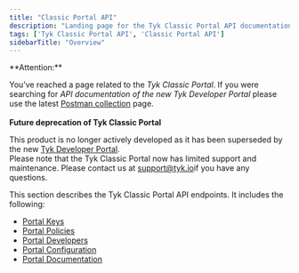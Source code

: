 ```yaml
---
title: "Classic Portal API"
description: "Landing page for the Tyk Classic Portal API documentation"
tags: ['Tyk Classic Portal API', 'Classic Portal API']
sidebarTitle: "Overview"
---
```



<Warning>
**Attention:**

You’ve reached a page related to the *Tyk Classic Portal*. If you were searching for *API documentation of the new Tyk
Developer Portal* please use the latest
[Postman collection](/product-stack/tyk-enterprise-developer-portal/api-documentation/tyk-edp-api) page.
<br />
<br />
**Future deprecation of Tyk Classic Portal**

This product is no longer actively developed as it
has been superseded by the new [Tyk Developer Portal](/portal/overview/intro).
<br />
Please note that the Tyk Classic Portal now has limited support and maintenance. Please contact us at
[support@tyk.io](<mailto:support@tyk.io?subject=Tyk classic developer portal>)if you have any questions.
</Warning>



This section describes the Tyk Classic Portal API endpoints. It includes the following:

* [Portal Keys](/tyk-apis/tyk-portal-api/portal-keys)
* [Portal Policies](/tyk-apis/tyk-dashboard-api/portal-policies)
* [Portal Developers](/tyk-apis/tyk-portal-api/portal-developers)
* [Portal Configuration](/tyk-apis/tyk-portal-api/portal-configuration)
* [Portal Documentation](/tyk-apis/tyk-portal-api/portal-documentation)